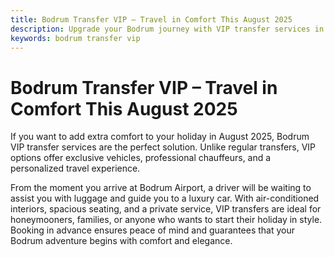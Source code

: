 ```yaml
---
title: Bodrum Transfer VIP – Travel in Comfort This August 2025
description: Upgrade your Bodrum journey with VIP transfer services in August 2025. Luxury, comfort, and reliability from airport to hotel.
keywords: bodrum transfer vip
---
```


# Bodrum Transfer VIP – Travel in Comfort This August 2025

If you want to add extra comfort to your holiday in August 2025, Bodrum VIP transfer services are the perfect solution. Unlike regular transfers, VIP options offer exclusive vehicles, professional chauffeurs, and a personalized travel experience. 

From the moment you arrive at Bodrum Airport, a driver will be waiting to assist you with luggage and guide you to a luxury car. With air-conditioned interiors, spacious seating, and a private service, VIP transfers are ideal for honeymooners, families, or anyone who wants to start their holiday in style. Booking in advance ensures peace of mind and guarantees that your Bodrum adventure begins with comfort and elegance.
